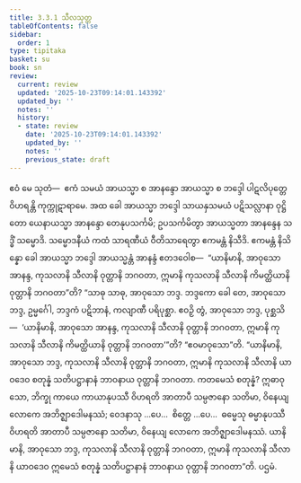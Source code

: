 ```yaml
---
title: 3.3.1 သီလသုတ္တ
tableOfContents: false
sidebar:
  order: 1
type: tipitaka
basket: su
book: sn
review:
  current: review
  updated: '2025-10-23T09:14:01.143392'
  updated_by: ''
  notes: ''
  history:
  - state: review
    date: '2025-10-23T09:14:01.143392'
    updated_by: ''
    notes: ''
    previous_state: draft
---
```



<ReviewStatus review={frontmatter.review} showDetails={true} />

<HypothesisAnnotation frontmatter={frontmatter} />

<DynamicBreadcrumb />

<Division number="387" book="sn" e="ch" v="18" p="336">

<Paragraph number="862" book="sn">
ဧဝံ မေ သုတံ—  ဧကံ သမယံ အာယသ္မာ စ အာနန္ဒော အာယသ္မာ စ ဘဒ္ဒေါ ပါဋလိပုတ္တေ ဝိဟရန္တိ ကုက္ကုဋာရာမေ. အထ ခေါ အာယသ္မာ ဘဒ္ဒေါ သာယနှသမယံ ပဋိသလ္လာနာ ဝုဋ္ဌိတော ယေနာယသ္မာ အာနန္ဒော တေနုပသင်္ကမိ; ဥပသင်္ကမိတွာ အာယသ္မတာ အာနန္ဒေန သဒ္ဓိံ သမ္မောဒိ. သမ္မောဒနီယံ ကထံ သာရဏီယံ ဝီတိသာရေတွာ ဧကမန္တံ နိသီဒိ. ဧကမန္တံ နိသိန္နော ခေါ အာယသ္မာ ဘဒ္ဒေါ အာယသ္မန္တံ အာနန္ဒံ ဧတဒဝေါစ—  “ယာနိမာနိ, အာဝုသော အာနန္ဒ, ကုသလာနိ သီလာနိ ဝုတ္တာနိ ဘဂဝတာ, ဣမာနိ ကုသလာနိ သီလာနိ ကိမတ္ထိယာနိ ဝုတ္တာနိ ဘဂဝတာ”တိ?
</Paragraph>

<Paragraph number="863" book="sn">
“သာဓု သာဓု, အာဝုသော ဘဒ္ဒ. ဘဒ္ဒကော ခေါ တေ, အာဝုသော ဘဒ္ဒ, ဥမ္မင်္ဂေါ, ဘဒ္ဒကံ ပဋိဘာနံ, ကလျာဏီ ပရိပုစ္ဆာ. ဧဝဉှိ တွံ, အာဝုသော ဘဒ္ဒ, ပုစ္ဆသိ—  ‘ယာနိမာနိ, အာဝုသော အာနန္ဒ, ကုသလာနိ သီလာနိ ဝုတ္တာနိ ဘဂဝတာ, ဣမာနိ ကုသလာနိ သီလာနိ ကိမတ္ထိယာနိ ဝုတ္တာနိ ဘဂဝတာ’”တိ? “ဧဝမာဝုသော”တိ. “ယာနိမာနိ, အာဝုသော ဘဒ္ဒ, ကုသလာနိ သီလာနိ ဝုတ္တာနိ ဘဂဝတာ, ဣမာနိ ကုသလာနိ သီလာနိ ယာဝဒေဝ စတုန္နံ သတိပဋ္ဌာနာနံ ဘာဝနာယ ဝုတ္တာနိ ဘဂဝတာ.
</Paragraph>

<Paragraph number="864" book="sn">
ကတမေသံ စတုန္နံ? ဣဓာဝုသော, ဘိက္ခု ကာယေ ကာယာနုပဿီ ဝိဟရတိ အာတာပီ သမ္ပဇာနော သတိမာ, ဝိနေယျ လောကေ အဘိဇ္ဈာဒေါမနဿံ; ဝေဒနာသု …ပေ…  စိတ္တေ …ပေ…  ဓမ္မေသု ဓမ္မာနုပဿီ ဝိဟရတိ အာတာပီ သမ္ပဇာနော သတိမာ, ဝိနေယျ လောကေ အဘိဇ္ဈာဒေါမနဿံ. ယာနိမာနိ, အာဝုသော ဘဒ္ဒ, ကုသလာနိ သီလာနိ ဝုတ္တာနိ ဘဂဝတာ, ဣမာနိ ကုသလာနိ သီလာနိ ယာဝဒေဝ ဣမေသံ စတုန္နံ သတိပဋ္ဌာနာနံ ဘာဝနာယ ဝုတ္တာနိ ဘဂဝတာ”တိ.

</Paragraph>
</Division>

<Paragraph number="865" type="center" book="sn">
ပဌမံ.
</Paragraph>